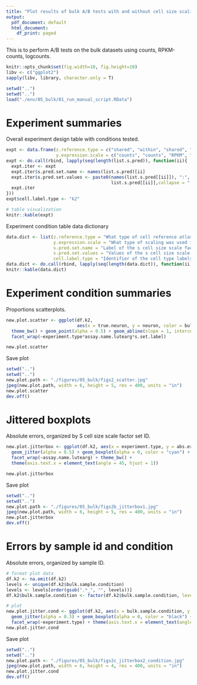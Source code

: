 ```yaml
---
title: "Plot results of bulk A/B tests with and without cell size scaling"
output:
  pdf_document: default
  html_document:
    df_print: paged
---
```


This is to perform A/B tests on the bulk datasets using counts, RPKM-counts, logcounts.

```r
knitr::opts_chunk$set(fig.width=10, fig.height=10)
libv <- c("ggplot2")
sapply(libv, library, character.only = T)
```

```r
setwd("..")
setwd("..")
load("./env/05_bulk/01_run_manual_script.RData")
```

# Experiment summaries

Overall experiment design table with conditions tested.

```r
expt <- data.frame(z.reference.type = c("shared", "within", "shared", "within"),
                   y.expression.scale = c("counts", "counts", "RPKM", "RPKM"))
expt <- do.call(rbind, lapply(seq(length(list.s.pred)), function(ii){
  expt.iter <- expt
  expt.iter$s.pred.set.name <- names(list.s.pred)[ii]
  expt.iter$s.pred.set.values <- paste0(names(list.s.pred[[ii]]), ":", 
                                        list.s.pred[[ii]],collapse = ";")
  expt.iter
}))
expt$cell.label.type <- "k2"

# table visualization
knitr::kable(expt)
```

Experiment condition table data dictionary

```r
data.dict <- list(z.reference.type = "What type of cell reference atlas was used. 'shared' is the same summary across donors and experiments, 'within' means a new reference was calculated based on each donor's own snRNAseq data.",
                  y.expression.scale = "What type of scaling was used in the bulk RNAseq expression data. 'counts' means unadjusted counts from SPEQeasy, 'RPKM' means the same as 'counts' but with RPKM-normalization, a type of gene/transcript-length normalization.",
                  s.pred.set.name = "Label of the s cell size scale factor set used (see plots).",
                  s.pred.set.values = "Values of the s cell size scale factor set used.",
                  cell.label.type = "Identifier of the cell type labels for experiments.")
data.dict <- do.call(rbind, lapply(seq(length(data.dict)), function(ii){c(names(data.dict)[ii], data.dict[[ii]])}))
knitr::kable(data.dict)
```

# Experiment condition summaries

Proportions scatterplots.

```r
new.plot.scatter <- ggplot(df.k2, 
                           aes(x = true.neuron, y = neuron, color = bulk.scale.type)) + 
  theme_bw() + geom_point(alpha = 0.5) + geom_abline(slope = 1, intercept = 0) + 
  facet_wrap(~experiment.type*assay.name.lutearg*s.set.label)

new.plot.scatter
```

Save plot

```r
setwd("..")
setwd("..")
new.plot.path <- "./figures/05_bulk/figs2_scatter.jpg"
jpeg(new.plot.path, width = 6, height = 5, res = 400, units = "in")
new.plot.scatter
dev.off()
```

# Jittered boxplots

Absolute errors, organized by S cell size scale factor set ID.

```r
new.plot.jitterbox <- ggplot(df.k2, aes(x = experiment.type, y = abs.error.neuron)) + 
  geom_jitter(alpha = 0.5) + geom_boxplot(alpha = 0, color = "cyan") +
  facet_wrap(~assay.name.lutearg) + theme_bw() +
  theme(axis.text.x = element_text(angle = 45, hjust = 1))

new.plot.jitterbox
```

Save plot

```r
setwd("..")
setwd("..")
new.plot.path <- "./figures/05_bulk/figs2b_jitterbox1.jpg"
jpeg(new.plot.path, width = 6, height = 5, res = 400, units = "in")
new.plot.jitterbox
dev.off()
```

# Errors by sample id and condition

Absolute errors, organized by sample ID.

```r
# format plot data
df.k2 <- na.omit(df.k2)
levels <- unique(df.k2$bulk.sample.condition)
levels <- levels[order(gsub(".*_", "", levels))]
df.k2$bulk.sample.condition <- factor(df.k2$bulk.sample.condition, levels = levels)

# plot
new.plot.jitter.cond <- ggplot(df.k2, aes(x = bulk.sample.condition, y = abs.error.neuron, color = sample.id)) + 
  geom_jitter(alpha = 0.3) + geom_boxplot(alpha = 0, color = "black") + theme_bw() +
  facet_wrap(~experiment.type) + theme(axis.text.x = element_text(angle = 45, hjust = 1))
new.plot.jitter.cond
```

Save plot

```r
setwd("..")
setwd("..")
new.plot.path <- "./figures/05_bulk/figs2c_jitterbox2_condition.jpg"
jpeg(new.plot.path, width = 6, height = 4, res = 400, units = "in")
new.plot.jitter.cond
dev.off()
```

